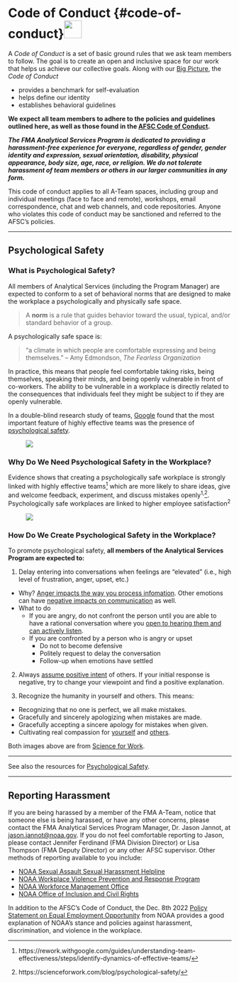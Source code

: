 
# Code of Conduct \hspace{1cm} {#code-of-conduct}![](_img/Code_Conduct_icon.png){height=40px}

A _Code of Conduct_ is a set of basic ground rules that we ask team members to follow. The goal is to create an open and inclusive space for our work that helps us achieve our collective goals. Along with our  [Big Picture](02-the-big-picture.qmd#sec-big_picture), the _Code of Conduct_    

  * provides a benchmark for self-evaluation    
  * helps define our identity    
  * establishes behavioral guidelines

__We expect all team members to adhere to the policies and guidelines outlined here, as well as those found in the [AFSC Code of Conduct](https://drive.google.com/file/d/1wV0g2Tea0jdPjsTeNNST7I871j70qLAw/view).__  

__*The FMA Analytical Services Program is dedicated to providing a harassment-free experience for everyone, regardless of gender, gender identity and expression, sexual orientation, disability, physical appearance, body size, age, race, or religion. We do not tolerate harassment of team members or others in our larger communities in any form.*__

This code of conduct applies to all A-Team spaces, including group and individual meetings (face to face and remote), workshops, email correspondence, chat and web channels, and code repositories. Anyone who violates this code of conduct may be sanctioned and referred to the AFSC's policies.

----

## Psychological Safety

### What is Psychological Safety?

All members of Analytical Services (including the Program Manager) are expected to conform to a set of behavioral norms that are designed to make the workplace a psychologically and physically safe space.

> A **norm** is a rule that guides behavior toward the usual, typical, and/or standard behavior of a group.

A psychologically safe space is:

> “a climate in which people are comfortable expressing and being themselves.” -- Amy Edmondson, *The Fearless Organization*

In practice, this means that people feel comfortable taking risks, being themselves, speaking their minds, and being openly vulnerable in front of co-workers.  The ability to be vulnerable in a workplace is directly related to the consequences that individuals feel they might be subject to if they are openly vulnerable.

In a double-blind research study of teams, [Google](https://rework.withgoogle.com/guides/understanding-team-effectiveness/steps/introduction/) found that the most important feature of highly effective teams was the presence of [psychological safety](https://rework.withgoogle.com/guides/understanding-team-effectiveness/steps/identify-dynamics-of-effective-teams/).

![](_img/Trust_PsychSafety_Science4Work_icon.png){style="float:center; padding-left:40px"}

### Why Do We Need Psychological Safety in the Workplace?

Evidence shows that creating a psychologically safe workplace is strongly linked with highly effective teams[^1] which are more likely to share ideas, give and welcome feedback, experiment, and discuss mistakes openly^1,^[^2]. Psychologically safe workplaces are linked to higher employee satisfaction^2^ 

[^1]:https://rework.withgoogle.com/guides/understanding-team-effectiveness/steps/identify-dynamics-of-effective-teams/ 
[^2]:https://scienceforwork.com/blog/psychological-safety/

![](_img/ANTECEDENTSOUTCOMES_PsychSafety_Science4Work_icon.png){style="float:center; padding-left:40px"}

### How Do We Create Psychological Safety in the Workplace?

To promote psychological safety, **all members of the Analytical Services Program are expected to:**

1. Delay entering into conversations when feelings are "elevated" (i.e., high level of frustration, anger, upset, etc.)    

  * Why? [Anger impacts the way you process infomation](https://www.youtube.com/watch?v=d_5DU5opOFk).  Other emotions can have [negative impacts on communication](https://nulab.com/learn/collaboration/overcoming-emotional-barriers-to-communication/) as well.    
  * What to do    
    * If you are angry, do not confront the person until you are able to have a rational conversation where you [open to hearing them and can actively listen](https://welldoing.org/article/how-communicate-when-youre-angry).    
    * If you are confronted by a person who is angry or upset    
      * Do not to become defensive    
      * Politely request to delay the conversation    
      * Follow-up when emotions have settled
      
2. Always [assume positive intent](https://www.axios.com/2022/06/03/simple-workplace-principle-assume-positive-intent) of others. If your initial response is negative, try to change your viewpoint and find a positive explanation.    

3. Recognize the humanity in yourself and others. This means:    

  * Recognizing that no one is perfect, we all make mistakes.    
  * Gracefully and sincerely apologizing when mistakes are made.    
  * Gracefully accepting a sincere apology for mistakes when given.    
  * Cultivating real compassion for [yourself](https://youtu.be/-kfUE41-JFw) and [others](https://www.youtube.com/watch?v=46bRW1pYgoY).



Both images above are from [Science for Work](https://scienceforwork.com/blog/psychological-safety/).

---

See also the resources for [Psychological Safety](09-resources.qmd#psych-safety).

---
## Reporting Harassment

If you are being harassed by a member of the FMA A-Team, notice that someone else is being harassed, or have any other concerns, please contact the FMA Analytical Services Program Manager, Dr. Jason Jannot, at [jason.jannot@noaa.gov](mailto:jason.jannot@noaa.gov). If you do not feel comfortable reporting to Jason, please contact Jennifer Ferdinand (FMA Division Director) or Lisa Thompson (FMA Deputy Director) or any other AFSC supervisor.  Other methods of reporting available to you include:    

  * [NOAA Sexual Assault Sexual Harassment Helpline](https://noaasashhelpline.org/)
  * [NOAA Workplace Violence Prevention and Response Program](https://www.noaa.gov/workplace-violence-prevention-response-program)
  * [NOAA Workforce Management Office](mailto:DAO-955.OHCS@noaa.gov)
  * [NOAA Office of Inclusion and Civil Rights](mailto:noaa.oicr@noaa.gov)
 
  In addition to the AFSC's Code of Conduct, the Dec. 8th 2022 [Policy Statement on Equal Employment Opportunity](https://www.noaa.gov/organization/inclusion-and-civil-rights/policy-statement-on-equal-employment-opportunity) from NOAA provides a good explanation of NOAA's stance and policies against harassment, discrimination, and violence in the workplace.

